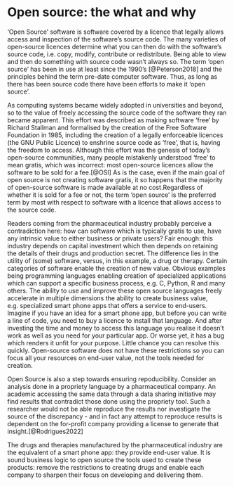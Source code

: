 # Open source: the what and why 

'Open Source' software is software covered by a licence that legally allows access and inspection of the software's source code. The many varieties of open-source licences determine what you can then do with the software's source code, i.e. copy, modify, contribute or redistribute. Being able to view and then do something with source code wasn't always so. The term 'open source' has been in use at least since the 1990's [@Peterson2018] and the principles behind the term pre-date computer software. Thus, as long as there has been source code there have been efforts to make it 'open source'. 

As computing systems became widely adopted in universities and beyond, so to the value of freely accessing the source code of the software they ran became apparent. This effort was described as making software 'free' by Richard Stallman and formalised by the creation of the Free Software Foundation in 1985, including the creation of a legally enforceable licences (the GNU Public Licence) to enshrine source code as 'free', that is, having the freedom to access. Although this effort was the genesis of today's open-source communities, many people mistakenly understood 'free' to mean gratis, which was incorrect: most open-source licences allow the software to be sold for a fee.[@OSI] As is the case, even if the main goal of open source is not creating software gratis, it so happens that the majority of open-source software is made available at no cost.Regardless of whether it is sold for a fee or not, the term 'open source' is the preferred term by most with respect to software with a licence that allows access to the source code. 

Readers coming from the pharmaceutical industry probably perceive a contradiction here: how can software which is typically gratis to use, have any intrinsic value to either business or private users? Fair enough: this industry depends on capital investment which then depends on retaining the details of their drugs and production secret. The difference lies in the utility of (some) software, versus, in this example, a drug or therapy. Certain categories of software enable the creation of new value. Obvious examples being programming languages enabling creation of specialized applications which can support a specific business process, e.g. C, Python, R and many others. The ability to use and improve these open source languages freely accelerate in multiple dimensions the ability to create business value, e.g. specialized smart phone apps that offers a service to end-users. Imagine if you have an idea for a smart phone app, but before you can write a line of code, you need to buy a licence to install that language. And after investing the time and money to access this language you realise it doesn't work as well as you need for your particular app. Or worse yet, it has a bug which renders it unfit for your purpose. Little chance you can resolve this quickly. Open-source software does not have these restrictions so you can focus all your resources on end-user value, not the tools needed for creation. 

Open Source is also a step towards ensuring repoducibility. Consider an analysis done in a propriety language by a pharmaceutical company. An academic accessing the same data through a data sharing initiative may find results that contradict those done using the propriety tool. Such a researcher would not be able reproduce the results nor investigate the source of the discrepancy - and in fact any attempt to reproduce results is dependent on the for-profit company providing a license to generate that insight.[@Rodrigues2022]

The drugs and therapies manufactured by the pharmaceutical industry are the equivalent of a smart phone app: they provide end-user value. It is sound business logic to open source the tools used to create these products: remove the restrictions to creating drugs and enable each company to sharpen their focus on developing and delivering them. 
